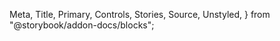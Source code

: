   Meta,
  Title,
  Primary,
  Controls,
  Stories,
  Source,
  Unstyled,
} from "@storybook/addon-docs/blocks";

<Meta isTemplate title="How to use Checkbox" />

<Title />
適用 : 勾選框；可以配合其他元件使用綁定屬性值

<Primary />

# Controls
這邊僅列出初始化時可以設定的 options.properties，內部屬性請參考**properties屬性**區塊；  

`checkboxGroup`的control僅為了示意群組樣式，相關元件設定請參考**CheckboxGroup**區塊說明。

<Controls />

---

# Usage API

初始化 Checkbox 元件，帶入 `element`、`options` 參數，並設定options屬性

```javascript
new Checkbox(element, (options = {}));
```

> ### parameters 參數設定

- <span className="sb-unstyled font-black">element</span>
  <span className="sb-unstyled data-type element">HTMLElement</span>

  可以傳入`<label/>`或`<input/>`兩種標籤元素節點，如果傳入的節點標籤種類不是這兩種，則會直接視為容器元素(container)，並自動補上對應結構。
    ```html
    <!-- 基本靜態結構 -->
    <label class="label input-label">
      <input type="checkbox" class="checkbox" />
      文字內容
    </label>
    ```   
  <br/>

- <span className="sb-unstyled font-black">options</span>
  <span className="sb-unstyled data-type">object</span>

  各屬性的型別及說明可參考上方Controls區塊

  ```javascript
  const options = {
    style: "default", //樣式
    title: "一般勾選框", //文字
    value: "", //<input/>的value attribute
    checked: true,
    theme: "var(--color-blue-500)", //預設顏色
    checkImg: ["../../../../public/eye.svg", "../../../../public/eye-off.svg"], //check圖標
    classes: ["checkbox"],
    disabled: false,
    handlers: null,
  };
  ```  
  <br />
  <div className="sb-unstyled note-msg">
    <span>title及value判斷說明 : </span>
    <p>title屬性作為文字標籤、而value屬性則是作為`input.value`。</p>
    <p>如果value沒有特別設定，則預設會以title作為value值；在切換checked狀態時，當樣式類型為**default**/**tag**，value會在設定值及""之間做切換；當樣式類型為**switch**時，value及title可以設定的值則會以|作為切換狀態區分。(見下方example說明)</p>
    <div className="examples">
      - <span className="sb-unstyled examples-title">style:"default", title:"一般勾選", value:""</span>  
      checked: `{value:"一般勾選"}`  
      unchecked: `{value:""}`
    </div>
    <div className="examples">
      - <span className="sb-unstyled examples-title">style:"switch", title:"A|B", value:"C|D"</span>  
      checked: `{title:"A", value:"C"}`  
      unchecked: `{title:"B", value:"D"}`
    </div>
    <div className="examples">
      - <span className="sb-unstyled examples-title">style:"switch", title:"A|B", value:""</span>  
      checked: `{title:"A", value:"A"}`  
      unchecked: `{title:"B", value:"B"}`
    </div>
  </div>

  <br />

> ### properties 內部屬性 
> <span className="sb-unstyled data-type readonly">Read-only</span><span className="sb-unstyled">可以操作的屬性皆須使用methods來更改</span>

<div className="sb-unstyled table-container overflow-hidden">
  <table className="sb-unstyled table-content">
    <thead>
      <tr className="text-center">
        <td>property</td>
        <td>default</td>
        <td>type</td>
        <td>descriptions</td>
      </tr>
    </thead>
    <tbody>
      <tr>
        <td className="font-bold">UItype</td>
        <td>Checkbox</td>
        <td>string</td>
        <td>繼承自`BaseComponent`的屬性，代表該元件名稱</td>
      </tr>
      <tr>
        <td className="font-bold">inputValue</td>
        <td>`options.title`</td>
        <td>string</td>
        <td>`<input/>`的value值，如果沒有特別設定會預設為`options.title`內容；當`style`設定為switch時，則會自動判定`|`前後的文字並做切換；其他樣式類型時則是切換`""`及title內容</td>
      </tr>
      <tr>
        <td className="font-bold">activeImg</td>
        <td>-</td>
        <td>string</td>
        <td>當前顯示的圖示，`style`為toggle時才會出現</td>
      </tr>
      <tr>
        <td className="font-bold">container</td>
        <td>`<label/>`元素</td>
        <td>HTMLElement</td>
        <td>
          容器節點，如果沒有特別指定就會是`<label/>`
        </td>
      </tr>
      <tr>
        <td className="font-bold">defaultTheme</td>
        <td>--themeColor</td>
        <td>string</td>
        <td>初始主題色系</td>
      </tr>
      <tr>
        <td className="font-bold">label</td>
        <td>`<label/>`元素</td>
        <td>HTMLElement</td>
        <td>記錄此元件的`<label/>`節點</td>
      </tr>
      <tr>
        <td className="font-bold">name</td>
        <td>null</td>
        <td>string</td>
        <td>記錄此元件`<input/>`標籤的name屬性</td>
      </tr>
      <tr>
        <td className="font-bold">options</td>
        <td>`options`參數</td>
        <td>object</td>
        <td>傳入的設定值，詳細屬性可以參考上方options參數說明處</td>
      </tr>
      <tr>
        <td className="font-bold">originParent</td>
        <td>null</td>
        <td>HTMLElement</td>
        <td>如果初始化時帶入的`element`節點有父元素，則預設為該元素；沒有的話就會是null</td>
      </tr>
    </tbody>
  </table>
</div>

<br/>

> ### methods 方法
> 提供外部控制方法調整內部屬性值
  
    <p className="sb-unstyled font-bold text-yellow-500">Quick reference</p>

    <div className="sb-unstyled table-container overflow-hidden">
      <table className="sb-unstyled table-content">
        <thead>
          <tr className="text-center">
            <td>methods</td><td>descriptions</td><td>inherit</td>
          </tr>
        </thead>
        <tbody>
          <tr><td>`.getElem()`</td><td>取得該元件渲染的DOM節點元素</td><td>`BaseComponent`</td></tr>
          <tr><td>`.changeTheme(HEXstring)`</td><td>更改主題色</td></tr>
          <tr><td>`.setDisabled(boolean)`</td><td>更改顯示/操作與否</td></tr>
          <tr><td>`.getValue()`</td><td>回傳`<input/>` value值</td></tr>
          <tr><td>`.getChecked()`</td><td>回傳`<input/>` checked值</td></tr>
          <tr><td>`.setValue(value)`</td><td>傳入要設定`<input/>` value值</td></tr>
          <tr><td>`.setChecked(boolean)`</td><td>傳入要設定checked值</td></tr>
        </tbody>
      </table>
    </div>

<span className="sb-unstyled methods">.getElem()</span>
 - **Returns**  
回傳主元件的DOM節點(HTMLElement) - `<input/>`  
``` javascript 
Checkbox.getElem(); 
```  
<span className="sb-unstyled methods">.changeTheme(HEXstring)</span>
 - **Parameters**  
 參數可以放入任一HEX色碼，用來改變主題色

<div className="sb-unstyled alert-msg">當disabled狀態為true時禁止修改(會跳出錯誤通知)</div>
``` javascript
 Checkbox.changeTheme("#8ecb28"); 
```

<span className="sb-unstyled methods">.setDisabled(boolean)</span>
<span className="sb-unstyled methods">.setValue(value)</span>
<span className="sb-unstyled methods">.setChecked(boolean)</span>
 - **Parameters**  
 傳入boolean值更改disabled、checked狀態；傳入任一值更改`<input/>`的value值
``` javascript 
// ...init Checkbox

Checkbox.setDisabled(false);
Checkbox.setValue(value);
Checkbox.setChecked(true);

```
<span className="sb-unstyled methods">.getValue()</span>
<span className="sb-unstyled methods">.getChecked()</span>
 - **Returns**  
 分別回傳`<input/>`的value及checked值
``` javascript
Checkbox.getValue(); //""
Checkbox.getChecked(); //true
```  
---  

# CheckboxGroup
> 可以配合Checkbox元件做使用，需要先將要放入的checkbox初始化再放入  
  
  初始化 CheckboxGroup 元件，帶入 `name`、`container` 參數

```javascript
new CheckboxGroup(name, container);
```

> ### parameters 參數設定

- <span className="sb-unstyled font-black">name</span>
  <span className="sb-unstyled data-type str">string</span>  
  群組名稱
  <br/>

- <span className="sb-unstyled font-black">container</span>
  <span className="sb-unstyled data-type element">HTMLElement</span>  

  傳入`<ul/>`標籤元素節點，如果沒有傳入則會自動建立一個
    ```html
    <!-- 基本靜態結構 -->
    <ul class="checkbox-group">
      <li class="item">
        <label>
          <input type="checkbox" class="checkbox" />
          文字內容
        </label>
      </li>
    </ul>
    ```   
<br/>

> ### properties 內部屬性  
> <span className="sb-unstyled data-type readonly">Read-only</span><span className="sb-unstyled">可以操作的屬性皆須使用methods來更改</span>

<div className="sb-unstyled table-container overflow-hidden">
  <table className="sb-unstyled table-content">
    <thead>
      <tr className="text-center">
        <td>property</td>
        <td>default</td>
        <td>type</td>
        <td>descriptions</td>
      </tr>
    </thead>
    <tbody>
      <tr>
        <td className="font-bold">UItype</td>
        <td>CheckboxGroup</td>
        <td>string</td>
        <td>繼承自`BaseComponent`的屬性，代表該元件名稱</td>
      </tr>
      <tr>
        <td className="font-bold">groupContainer</td>
        <td>`<ul/>`標籤元素</td>
        <td>HTMLElement</td>
        <td>容器元素節點</td>
      </tr>
      <tr>
        <td className="font-bold">groupName</td>
        <td>-</td>
        <td>string</td>
        <td>此元件群組名稱</td>
      </tr>
      <tr>
        <td className="font-bold">items</td>
        <td>[]</td>
        <td>array</td>
        <td>
          儲存所有子元件(Checkbox)
        </td>
      </tr>
    </tbody>
  </table>
</div>
<br/>

> ### methods 方法
> 提供外部控制方法調整內部屬性值  

    <p className="sb-unstyled font-bold text-yellow-500">Quick reference</p>

    <div className="sb-unstyled table-container overflow-hidden">
      <table className="sb-unstyled table-content">
        <thead>
          <tr className="text-center">
            <td>methods</td><td>descriptions</td><td>inherit</td>
          </tr>
        </thead>
        <tbody>
          <tr><td>`.getElem()`</td><td>取得該元件渲染的DOM節點元素</td><td>`BaseComponent`</td></tr>
          <tr><td>`.getValue(name)`</td><td>取得群組內對應name屬性的`<input/>`value-pair 物件</td></tr>
          <tr><td>`.addCheckItems(item)`</td><td>在群組內加入新的Checkbox元件</td></tr>
        </tbody>
      </table>
    </div>

<span className="sb-unstyled methods">.getElem()</span>
 - **Returns**  
回傳主元件的DOM節點(HTMLElement) - `<ul/>`  
``` javascript 
CheckboxGroup.getElem(); 
```  

<span className="sb-unstyled methods">.getValue(name)</span>
 - **Returns**  
 回傳一組對應`name`的 name-value pair 物件，可以作為後續使用
``` javascript
CheckboxGroup.getValue("test"); //{name: "test", value: ""}
```  
